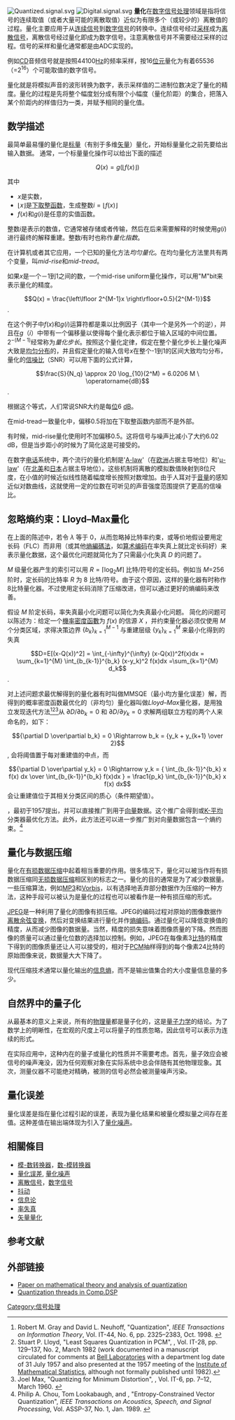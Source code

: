 {{NoteTA
|G1=IT
|G2=Communication
|G3=Math
}}
[[File:Quantized.signal.svg|right]]
[[File:Digital.signal.svg|right]]
'''量化'''在[[数字信号处理|数字信号处理]]领域是指将信号的连续取值（或者大量可能的离散取值）近似为有限多个（或较少的）离散值的过程。量化主要应用于从[[连续信号|连续信号]]到[[数字信号|数字信号]]的转换中。连续信号经过[[采样|采样]]成为[[离散信号|离散信号]]，离散信号经过量化即成为数字信号。注意离散信号并不需要经过采样的过程。信号的采样和量化通常都是由ADC实现的。

例如[[CD|CD]]音频信号就是按照44100[[Hz|Hz]]的频率采样，按16[[位元|位元]]量化为有着65536（=<math>2^{16}</math>）个可能取值的数字信号。

量化就是将模拟声音的波形转换为数字，表示采样值的二进制位数决定了量化的精度。量化的过程是先将整个幅度划分成有限个小幅度（量化阶距）的集合，把落入某个阶距内的样值归为一类，并赋予相同的量化值。

== 数学描述 ==
最简单最易懂的量化是[[scalar|标量]]（有别于多维[[vector_(spatial)|矢量]]）量化，开始标量量化之前先要给出输入数据。
通常，一个标量量化操作可以给出下面的描述

:<math>Q(x) = g(\lfloor f(x) \rfloor)</math>

其中
* <math>x</math>是实数，
* <math>\lfloor x \rfloor</math>是[[取整函数|下取整函数]]，生成整数<math>i = \lfloor f(x) \rfloor</math>
* <math>f(x)</math>和<math>g(i)</math>是任意的实值函数。

整数<math>i</math>是表示的数值，它通常被存储或者传输，然后在后来需要解释的时候使用<math>g(i)</math>进行最终的解释重建。整数<math>i</math>有时也称作''量化指数''。

在计算机或者其它应用，一个已知的量化方法''均匀量化''。在均匀量化方法里共有两个变量，叫''mid-rise''和''mid-tread''。

如果<math>x</math>是一个－1到1之间的数，一个mid-rise uniform量化操作，可以用"M"bit来表示量化的精度。

:<math>Q(x) = \frac{\left\lfloor 2^{M-1}x \right\rfloor+0.5}{2^{M-1}}</math>.

在这个例子中<math>f(x)</math>和<math>g(i)</math>运算符都是乘以比例因子（其中一个是另外一个的逆），并且在''g''（''i''）中带有一个偏移量以使得每个量化表示都位于输入区域的中间位置。<math>2^{-(M-1)}</math>经常称为''量化步长''。按照这个量化定律，假定在整个量化步长上量化噪声大致是[[连续型均匀分布|均匀分布]]的，并且假定量化的输入信号<math>x</math>在整个-1到1的区间大致均匀分布，量化的[[信噪比|信噪比]]（SNR）可以用下面的公式计算，

:<math>
\frac{S}{N_q} \approx 20 \log_{10}(2^M)
=
6.0206 M \ \operatorname{dB}</math>.

根据这个等式，人们常说SNR大约是每[[位|位]]6 [[decibel|dB]]。

在mid-tread一致量化中，偏移0.5将加在下取整函数内部而不是外部。

有时候，mid-rise量化使用时不加偏移0.5。这将信号与噪声比减小了大约6.02 dB，但是当步距小的时候为了简化这是可接受的。

在数字[[电话|电话]]系统中，两个流行的量化机制是'[[A-law_algorithm|A-law]]'（在[[欧洲|欧洲]]占据主导地位）和'[[Mu-law_algorithm|μ-law]]'（在[[北美|北美]]和[[日本|日本]]占据主导地位）。这些机制将离散的模拟数值映射到8位尺度，在小值的时候近似线性随着幅度增长按照对数增加。由于人耳对于[[音量|音量]]的感知近似对数曲线，这就使用一定的位数在可听见的声音强度范围提供了更高的信噪比。

== 忽略熵约束：Lloyd–Max量化 ==

在上面的陈述中，若令 <math>\lambda</math> 等于 0，从而忽略掉比特率约束，或等价地假设要用定长码（FLC）而非用{{le|变长码|variable-length code}}（或其他[[熵編碼法|熵編碼法]]，如[[算术编码|算术编码]]在率失真上就比定长码好）来表示量化数据，这个最优化问题就简化为了只需最小化失真 <math>D</math> 的问题了。

<math>M</math> 级量化器产生的索引可以用 <math> R = \lceil \log_2 M \rceil </math> 比特/符号的定长码。例如当 <math>M=</math>256 阶时，定长码的比特率 <math>R</math> 为 8 比特/符号。由于这个原因，这样的量化器有时称作8比特量化器。不过使用定长码消除了压缩改进，但可以通过更好的熵编码来改善。

假设 <math>M</math> 阶定长码，率失真最小化问题可以简化为失真最小化问题。
简化的问题可以陈述为：给定一个[[機率密度函數|機率密度函數]]为 <math>f(x)</math> 的信源 <math>X</math> ，并约束量化器必须仅使用 <math>M</math> 个分类区域，求得决策边界 <math>\{b_k\}_{k=1}^{M-1} </math> 与重建层级 <math>\{y_k\}_{k=1}^M</math> 来最小化得到的失真
:<math> D=E[(x-Q(x))^2] = \int_{-\infty}^{\infty} (x-Q(x))^2f(x)dx = \sum_{k=1}^{M} \int_{b_{k-1}}^{b_k} (x-y_k)^2 f(x)dx =\sum_{k=1}^{M} d_k </math>.

对上述问题求最优解得到的量化器有时叫做MMSQE（最小均方量化误差）解，而得到的概率密度函数最优化的（非均匀）量化器叫做''Lloyd–Max''量化器，是用独立发现迭代方法<ref name=GrayNeuhoff>Robert M. Gray and David L. Neuhoff, "Quantization", ''IEEE Transactions on Information Theory'', Vol. IT-44, No. 6, pp. 2325–2383, Oct. 1998. {{doi|10.1109/18.720541}}</ref><ref>Stuart P. Lloyd, "Least Squares Quantization in PCM", ''{{tsl|en|IEEE Transactions on Information Theory||IEEE Transactions on Information Theory}}'', Vol. IT-28, pp. 129–137, No. 2, March 1982 {{doi|10.1109/TIT.1982.1056489}} (work documented in a manuscript circulated for comments at [[贝尔实验室|Bell Laboratories]] with a department log date of 31 July 1957 and also presented at the 1957 meeting of the [[Institute_of_Mathematical_Statistics|Institute of Mathematical Statistics]], although not formally published until 1982).</ref><ref>Joel Max, "Quantizing for Minimum Distortion", ''{{tsl|en|IEEE Transactions on Information Theory||IRE Transactions on Information Theory}}'', Vol. IT-6, pp. 7–12, March 1960. {{doi|10.1109/TIT.1960.1057548}}</ref>从 <math> {\partial D / \partial b_k} = 0 </math> 和 <math>{\partial D/ \partial y_k} = 0 </math> 求解两组联立方程的两个人来命名的，如下：
:<math> {\partial D \over\partial b_k} = 0 \Rightarrow b_k = {y_k + y_{k+1} \over 2} </math>,
会将阈值置于每对重建值的中点，而
:<math> {\partial D \over\partial y_k} = 0 \Rightarrow y_k = { \int_{b_{k-1}}^{b_k} x f(x) dx \over \int_{b_{k-1}}^{b_k} f(x)dx } = \frac1{p_k} \int_{b_{k-1}}^{b_k} x f(x) dx </math>
会让重建值位于其相关分类区间的质心（条件期望值）。

{{le|Lloyd算法|Lloyd's algorithm|Lloyd方法I算法}}，最初于1957提出，并可以直接推广到用于[[向量量化|向量]]数据。这个推广会得到{{le|Linde–Buzo–Gray算法|Linde–Buzo–Gray algorithm|Linde–Buzo–Gray（LBG）}}或[[K-平均算法|K-平均]]分类器最优化方法。此外，此方法还可以进一步推广到对向量数据包含一个熵约束。<ref name=ChouLookabaughGray>Philip A. Chou, Tom Lookabaugh, and {{tsl|en|Robert M. Gray||Robert M. Gray}}, "Entropy-Constrained Vector Quantization", ''IEEE Transactions on Acoustics, Speech, and Signal Processing'', Vol. ASSP-37, No. 1, Jan. 1989. {{doi|10.1109/29.17498}}</ref>

== 量化与数据压缩 ==

量化在[[有损数据压缩|有损数据压缩]]中起着相当重要的作用。很多情况下，量化可以被当作将有损数据压缩同[[无损数据压缩|无损数据压缩]]相区别的标志之一。量化的目的通常是为了减少数据量。一些压缩算法，例如[[MP3|MP3]]和[[Vorbis|Vorbis]]，以有选择地丢弃部分数据作为压缩的一种方法，这种手段可以被认为是量化的过程也可以被看作是一种有损压缩的形式。

[[JPEG|JPEG]]是一种利用了量化的图像有损压缩。JPEG的编码过程对原始的图像数据作[[离散余弦变换|离散余弦变换]]，然后对变换结果进行量化并作[[熵编码|熵编码]]。通过量化可以降低变换值的精度，从而减少图像的数据量。当然，精度的损失意味着图像质量的下降。然而图像的质量可以通过量化位数的选择加以控制。例如，JPEG在每像素3[[位元|比特]]的精度下得到的图像质量还让人可以接受的，相对于[[脈衝編碼調變|PCM]]抽样得到的每个像素24比特的原始图像来说，数据量大大下降了。

现代压缩技术通常以量化输出的[[信息熵|信息熵]]，而不是输出值集合的大小度量信息量的多少。

== 自然界中的量子化 ==
从最基本的意义上来说，所有的[[物理量|物理量]]都是量子化的，这是[[量子力学|量子力学]]的结论。为了数学上的明晰性，在宏观的尺度上可以将量子的性质忽略，因此信号可以表示为连续的形式。

在实际应用中，这种内在的量子或量化的性质并不需要考虑。首先，量子效应会被信号的噪声淹没，因为任何观察对象在实际系统中总会伴随有其他物理现象。其次，测量仪器不可能绝对精确，被测的信号必然会被测量噪声污染。

== 量化误差 ==
量化误差是指在量化过程引起的误差，表现为量化结果和被量化模拟量之间存在差值。这种差值在输出端体现为引入了[[量化噪声|量化噪声]]。

== 相關條目 ==
* [[模-数转换器|模-数转换器]]，[[数-模转换器|数-模转换器]]
* [[量化误差|量化误差]], [[量化噪声|量化噪声]]
* [[离散信号|离散信号]]，[[数字信号|数字信号]]
* [[抖动|抖动]]
* [[信息论|信息论]]
* [[率失真|率失真]]
* [[矢量量化|矢量量化]]

== 参考文献 ==
{{reflist}}

== 外部链接 ==
* [http://www.math.ucdavis.edu/~saito/courses/ACHA/44it06-gray.pdf Paper on mathematical theory and analysis of quantization]{{dead link|date=2018年4月 |bot=InternetArchiveBot |fix-attempted=yes }}
* [http://www.dsprelated.com/comp.dsp/keyword/Quantization.php Quantization threads in Comp.DSP]

{{DSP}}

[[Category:信号处理|Category:信号处理]]